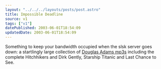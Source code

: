 ```yaml
---
layout: "../../../layouts/posts/post.astro"
title: Impossible Deadline
source: v1
tags: ["v1"]
datePublished: 2003-06-01T18:54:09
updatedDate: 2003-06-01T18:54:09
---
```


Something to keep your bandwidth occupied when the slsk server goes down: a startlingly large collection of [Douglas Adams mp3s][1] including the complete Hitchhikers and Dirk Gently, Starship Titanic and Last Chance to See.

[1]: http://mediawhore.wi2600.org/audio/mp3/Douglas_Adams/ "wi2600.org: Douglas Adams media archive"
